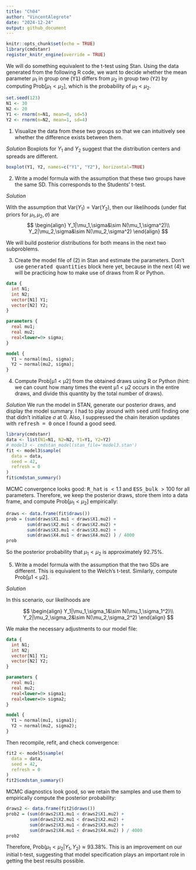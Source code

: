 ```yaml
---
title: "Ch04"
author: "VincentAlegrete"
date: "2024-12-24"
output: github_document
---
```


```r
knitr::opts_chunk$set(echo = TRUE)
library(cmdstanr)
register_knitr_engine(override = TRUE)
```

We will do something equivalent to the t-test using Stan. Using the data generated from the following R code, we want to decide whether the mean parameter $\mu_1$ in group one (<tt>Y1</tt>) differs from $\mu_2$ in group two (<tt>Y2</tt>) by computing $\text{Prob}[\mu_1 < \mu_2]$, which is the probability of $\mu_1 < \mu_2$.

```r
set.seed(123)
N1 <- 30
N2 <- 20
Y1 <- rnorm(n=N1, mean=0, sd=5)
Y2 <- rnorm(n=N2, mean=1, sd=4)
```

(1) Visualize the data from these two groups so that we can intuitively see whether the difference exists between them.

<i>Solution</i> Boxplots for $Y_1$ and $Y_2$ suggest that the distribution centers and spreads are different.

```r
boxplot(Y1, Y2, names=c("Y1", "Y2"), horizontal=TRUE)
```

(2) Write a model formula with the assumption that these two groups have the same SD. This corresponds to the Students’ t-test.

<i>Solution</i>

With the assumption that $\text{Var}(Y_1)=\text{Var}(Y_2)$, then our likelihoods (under flat priors for $\mu_1,\mu_2,\sigma$) are
$$
\begin{align}
Y_1|\mu_1,\sigma&\sim N(\mu_1,\sigma^2)\\
Y_2|\mu_2,\sigma&\sim N(\mu_2,\sigma^2)
\end{align}
$$

We will build posterior distributions for both means in the next two subproblems.

(3) Create the model file of (2) in Stan and estimate the parameters. Don’t use <tt>generated quantities</tt> block here yet, because in the next (4) we will be practicing how to make use of draws from R or Python.

```stan
data {
  int N1;
  int N2;
  vector[N1] Y1;
  vector[N2] Y2;
}

parameters {
  real mu1;
  real mu2;
  real<lower=0> sigma;
}

model {
  Y1 ~ normal(mu1, sigma);
  Y2 ~ normal(mu2, sigma);
}
```


(4) Compute Prob[μ1 < μ2] from the obtained draws using R or Python (hint: we can count how many times the event μ1 < μ2 occurs in the entire draws, and divide this quantity by the total number of draws).

<i>Solution</i> We run the model in STAN, generate our posterior draws, and display the model summary. I had to play around with <tt>seed</tt> until finding one that didn't initialize $\sigma$ at 0. Also, I suppressed the chain iteration updates with <tt>refresh = 0</tt> once I found a good seed. 

```r
library(cmdstanr)
data <- list(N1=N1, N2=N2, Y1=Y1, Y2=Y2)
# model3 <- cmdstan_model(stan_file='model3.stan')
fit <- model3$sample(
  data = data, 
  seed = 42,
  refresh = 0
)
fit$cmdstan_summary()
```

MCMC convergence looks good: <tt>R_hat</tt> is $<1.1$ and <tt>ESS_bulk</tt> $>100$ for all parameters. Therefore, we keep the posterior draws, store them into a data frame, and compute $\text{Prob}[\mu_1 < \mu_2]$ empirically:

```r
draws <- data.frame(fit$draws())
prob = (sum(draws$X1.mu1 < draws$X1.mu2) +
        sum(draws$X2.mu1 < draws$X2.mu2) +
        sum(draws$X3.mu1 < draws$X3.mu2) +
        sum(draws$X4.mu1 < draws$X4.mu2) ) / 4000
prob
```

So the posterior probability that $\mu_1 < \mu_2$ is approximately $92.75\%$. 

(5) Write a model formula with the assumption that the two SDs are different. This is equivalent to the Welch’s t-test. Similarly, compute Prob[μ1 < μ2].

<i>Solution</i> 

In this scenario, our likelihoods are

$$
\begin{align}
Y_1|\mu_1,\sigma_1&\sim N(\mu_1,\sigma_1^2)\\
Y_2|\mu_2,\sigma_2&\sim N(\mu_2,\sigma_2^2)
\end{align}
$$

We make the necessary adjustments to our model file:

```stan
data {
  int N1;
  int N2;
  vector[N1] Y1;
  vector[N2] Y2;
}

parameters {
  real mu1;
  real mu2;
  real<lower=0> sigma1;
  real<lower=0> sigma2;
}

model {
  Y1 ~ normal(mu1, sigma1);
  Y2 ~ normal(mu2, sigma2);
}

```

Then recompile, refit, and check convergence:

```r
fit2 <- model5$sample(
  data = data, 
  seed = 42,
  refresh = 0
)
fit2$cmdstan_summary()
```

MCMC diagnostics look good, so we retain the samples and use them to empirically compute the posterior probability:

```r
draws2 <- data.frame(fit2$draws())
prob2 = (sum(draws2$X1.mu1 < draws2$X1.mu2) +
         sum(draws2$X2.mu1 < draws2$X2.mu2) +
         sum(draws2$X3.mu1 < draws2$X3.mu2) +
         sum(draws2$X4.mu1 < draws2$X4.mu2) ) / 4000
prob2
```

Therefore, $\text{Prob}(\mu_1<\mu_2|Y_1,Y_2)\approx 93.38\%$. This is an improvement on our initial t-test, suggesting that model specification plays an important role in getting the best results possible.